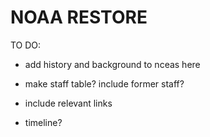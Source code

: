 # NOAA RESTORE 

TO DO:

-   add history and background to nceas here

-   make staff table? include former staff?

-   include relevant links

-   timeline?
